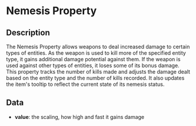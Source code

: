 # Nemesis Property

## Description

 The Nemesis Property allows weapons to deal increased damage to certain types of entities. As the weapon is used to kill more of the specified entity type, it gains additional damage potential against them. If the weapon is used against other types of entities, it loses some of its bonus damage.  
This property tracks the number of kills made and adjusts the damage dealt based on the entity type and the number of kills recorded. It also updates the item's tooltip to reflect the current state of its nemesis status.

## Data

- **value**: the scaling, how high and fast it gains damage

